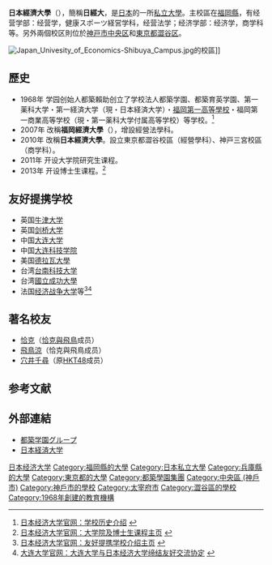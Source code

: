 {{大学(日本)
| 国=日本
| 大学名=日本経済大学
| ふりがな=にほんけいざいだいがく
| 英称=Japan University of Economics
| 画像=Japan Univesity of Economics.JPG|
| 画像説明=日本經濟大學
| 大学設置年=1968年
| 創立年=1968年
| 学校種別=[[私立大學|私立]]
| 設置者=[[学校法人都築育英学園|学校法人都築育英学園]]
| 本部所在地=[[福岡縣|福岡縣]][[太宰府市|太宰府市]]五条3-11-25
| キャンパス= 福岡（[[太宰府市|太宰府市]]五条3-11-25））<br />神戸（[[神戸市|神戸市]][[中央区_(神戶市)|中央区]]琴緒町4-4-7）<br />渋谷（[[東京都|東京都]][[澀谷区|澀谷区]]櫻丘町24-5）
| 学部=經濟學部 経営學部 
| 研究科=
| 大学の略称=日経大（にっけいだい）
| ウェブサイト= {{URL|https://www.jue.ac.jp}}
}}
{{GeoGroup}}

'''日本經濟大學'''（{{jpn|j=日本経済大学|hg=にほんけいざいだいがく}}），簡稱'''日經大'''，是[[日本|日本]]的一所[[私立大學|私立大學]]。主校區在[[福岡縣|福岡縣]]，有经营学部：经营学，健康スポーツ経営学科，经营法学；经济学部：经济学，商学科等。另外兩個校区則位於[[神戸市|神戸市]][[中央区_(神戶市)|中央区]]和[[東京都|東京都]][[澀谷区|澀谷区]]。

[[File:Japan_Univesity_of_Economics-Shibuya_Campus.jpg|thumb]]的校區]]

== 歷史 ==
* 1968年 学园创始人都築賴助创立了学校法人都築学園、都築育英学園、第一薬科大学・第一経済大学（現・日本経済大学）・[[福岡第一高等學校|福岡第一高等學校]]・福岡第一商業高等学校（現・第一薬科大学付属高等学校）等学校。<ref>[http://www.jue.ac.jp/outline/originator.html 日本经济大学官网：学校历史介绍] {{Wayback|url=http://www.jue.ac.jp/outline/originator.html |date=20140703214759 }}</ref>
* 2007年 改稱'''福岡經濟大學'''（{{jpn|j=福岡経済大学|hg=ふくおかけいざいだいがく}}），增設經營法學科。
* 2010年 改稱'''日本經濟大學'''。設立東京都澀谷校區（經營學科）、神戸三宮校區（商学科）。
* 2011年 开设大学院研究生课程。
* 2013年 开设博士生课程。<ref>[http://shibuya.jue.ac.jp/gsnews/index.html?y=2012 日本经济大学官网：大学院及博士生课程主页] {{Wayback|url=http://shibuya.jue.ac.jp/gsnews/index.html?y=2012 |date=20140820030429 }}</ref>

== 友好提携学校 ==
* 英国[[牛津大学|牛津大学]]
* 英国[[剑桥大学|剑桥大学]]
* 中国[[大连大学|大连大学]]
* 中国[[大连科技学院|大连科技学院]]
* 美国[[德拉瓦大學|德拉瓦大學]]
* 台湾[[台南科技大学|台南科技大学]]
* 台湾[[國立成功大學|國立成功大學]]
* 法国[[经济战争大学|经济战争大学]]等<ref>[http://www.jue.ac.jp/international/teikeikou.html 日本经济大学官网：友好提携学校介绍主页] {{Wayback|url=http://www.jue.ac.jp/international/teikeikou.html |date=20140703122935 }}</ref><ref>[http://www.dlu.edu.cn/ShowArticle.asp?ArticleID=5782 大连大学官网：大连大学与日本经济大学缔结友好交流协定] {{webarchive|url=https://web.archive.org/web/20150109080531/http://www.dlu.edu.cn/ShowArticle.asp?ArticleID=5782 |date=2015-01-09 }}</ref>

== 著名校友 ==
* [[恰克|恰克]]（[[恰克與飛鳥|恰克與飛鳥]]成员）
* [[飛鳥涼|飛鳥涼]]（恰克與飛鳥成员）
* [[穴井千尋|穴井千尋]]（原[[HKT48|HKT48]]成员）

== 参考文献 ==
{{reflist}}

== 外部連結 ==
{{Commons|Category:Japan University of Economics}}

* [http://www.tuzuki.ac.jp 都築学園グループ] {{Wayback|url=http://www.tuzuki.ac.jp/ |date=20150625102000 }}
* [https://www.jue.ac.jp 日本経済大学] {{Wayback|url=https://www.jue.ac.jp/ |date=20210128165811 }}

{{coord|33|30|22.2|N|130|31|35.7|E|type:edu_region:JP|display=title}}
{{DEFAULTSORT:にほんけいさい}}
[[Category:日本经济大学|]]
[[Category:福岡縣的大學|Category:福岡縣的大學]]
[[Category:日本私立大學|Category:日本私立大學]]
[[Category:兵庫縣的大學|Category:兵庫縣的大學]]
[[Category:東京都的大學|Category:東京都的大學]]
[[Category:都築學園集團|Category:都築學園集團]]
[[Category:中央區_(神戶市)|Category:中央區 (神戶市)]]
[[Category:神戶市的學校|Category:神戶市的學校]]
[[Category:太宰府市|Category:太宰府市]]
[[Category:澀谷區的學校|Category:澀谷區的學校]]
[[Category:1968年創建的教育機構|Category:1968年創建的教育機構]]